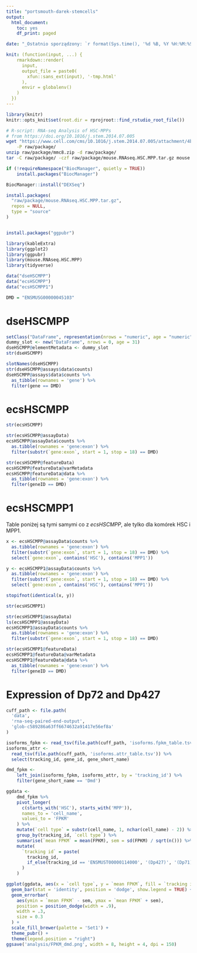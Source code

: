 ```yaml
---
title: "portsmouth-darek-stemcells"
output:
  html_document:
    toc: yes
    df_print: paged

date: "_Ostatnio sporządzony: `r format(Sys.time(), '%d %B, %Y %H:%M:%S')`_"

knit: (function(input, ...) {
    rmarkdown::render(
      input,
      output_file = paste0(
        xfun::sans_ext(input), '-tmp.html'
      ),
      envir = globalenv()
    )
  })
---
```


<STYLE TYPE="text/css">
  table {
    font-size: 12px;
  }
</STYLE>

```r
library(knitr)
knitr::opts_knit$set(root.dir = rprojroot::find_rstudio_root_file())
```

```bash
# R-script: RNA-seq Analysis of HSC-MPPs
# from https://doi.org/10.1016/j.stem.2014.07.005
wget "https://www.cell.com/cms/10.1016/j.stem.2014.07.005/attachment/4b75e9f1-97f4-4d53-beba-7e4e023f5969/mmc8.zip" \
    -P raw/package/
unzip raw/package/mmc8.zip -d raw/package/
tar -C raw/package/ -czf raw/package/mouse.RNAseq.HSC.MPP.tar.gz mouse.RNAseq.HSC.MPP/
```


```r
if (!requireNamespace("BiocManager", quietly = TRUE))
    install.packages("BiocManager")

BiocManager::install("DEXSeq")

install.packages(
  "raw/package/mouse.RNAseq.HSC.MPP.tar.gz",
  repos = NULL,
  type = "source"
)


install.packages("ggpubr")
```

```r
library(kableExtra)
library(ggplot2)
library(ggpubr)
library(mouse.RNAseq.HSC.MPP)
library(tidyverse)
```

```r
data("dseHSCMPP")
data("ecsHSCMPP")
data("ecsHSCMPP1")

DMD = "ENSMUSG00000045103"
```


# dseHSCMPP

```r
setClass("DataFrame", representation(nrows = "numeric", age = "numeric"))
dummy_slot <- new("DataFrame", nrows = 0, age = 31)
dseHSCMPP@elementMetadata <- dummy_slot
str(dseHSCMPP)
```

```r
slotNames(dseHSCMPP)
str(dseHSCMPP@assays$data$counts)
dseHSCMPP@assays$data$counts %>%
  as_tibble(rownames = 'gene') %>%
  filter(gene == DMD)
```


# ecsHSCMPP

```r
str(ecsHSCMPP)
```

```r
str(ecsHSCMPP@assayData)
ecsHSCMPP@assayData$counts %>%
  as.tibble(rownames = 'gene:exon') %>%
  filter(substr(`gene:exon`, start = 1, stop = 18) == DMD)
```

```r
str(ecsHSCMPP@featureData)
ecsHSCMPP@featureData@varMetadata
ecsHSCMPP@featureData@data %>%
  as_tibble(rownames = 'gene:exon') %>%
  filter(geneID == DMD)
```


# ecsHSCMPP1

Table poniżej są tymi samymi co z _ecsHSCMPP_, ale tylko dla komórek HSC i MPP1.

```r
x <- ecsHSCMPP@assayData$counts %>%
  as.tibble(rownames = 'gene:exon') %>%
  filter(substr(`gene:exon`, start = 1, stop = 18) == DMD) %>%
  select(`gene:exon`, contains('HSC'), contains('MPP1'))

y <- ecsHSCMPP1@assayData$counts %>%
  as.tibble(rownames = 'gene:exon') %>%
  filter(substr(`gene:exon`, start = 1, stop = 18) == DMD) %>%
  select(`gene:exon`, contains('HSC'), contains('MPP1'))

stopifnot(identical(x, y))
```

```r
str(ecsHSCMPP1)
```

```r
str(ecsHSCMPP1@assayData)
ls(ecsHSCMPP1@assayData)
ecsHSCMPP1@assayData$counts %>%
  as.tibble(rownames = 'gene:exon') %>%
  filter(substr(`gene:exon`, start = 1, stop = 18) == DMD)
```

```r
str(ecsHSCMPP1@featureData)
ecsHSCMPP1@featureData@varMetadata
ecsHSCMPP1@featureData@data %>%
  as_tibble(rownames = 'gene:exon') %>%
  filter(geneID == DMD)
```

# Expression of Dp72 and Dp427

```r
cuff_path <- file.path(
  'data',
  'rna-seq-paired-end-output',
  'glob-c589286a63ff6674632a91417e56ef8a'
)

isoforms_fpkm <- read_tsv(file.path(cuff_path, 'isoforms.fpkm_table.tsv'))
isoforms_attr <-
  read_tsv(file.path(cuff_path, 'isoforms.attr_table.tsv')) %>%
  select(tracking_id, gene_id, gene_short_name)

dmd_fpkm <-
    left_join(isoforms_fpkm, isoforms_attr, by = 'tracking_id') %>%
    filter(gene_short_name == 'Dmd')
```

```r
ggdata <-
    dmd_fpkm %>%
    pivot_longer(
      c(starts_with('HSC'), starts_with('MPP')),
      names_to = 'cell_name',
      values_to = 'FPKM'
    ) %>%
    mutate(`cell type` = substr(cell_name, 1, nchar(cell_name) - 2)) %>%
    group_by(tracking_id, `cell type`) %>%
    summarise(`mean FPKM` = mean(FPKM), sem = sd(FPKM) / sqrt(n())) %>%
    mutate(
      `tracking id` = paste(
        tracking_id,
        if_else(tracking_id == 'ENSMUST00000114000', '(Dp427)', '(Dp71)')
      )
    )

ggplot(ggdata, aes(x = `cell type`, y = `mean FPKM`, fill = `tracking id`)) +
  geom_bar(stat = 'identity', position = 'dodge', show.legend = TRUE) +
  geom_errorbar(
    aes(ymin = `mean FPKM` - sem, ymax = `mean FPKM` + sem),
    position = position_dodge(width = .9),
    width = .3,
    size = 0.3
  ) +
  scale_fill_brewer(palette = 'Set1') +
  theme_pubr() +
  theme(legend.position = "right")
ggsave('analysis/FPKM_dmd.png', width = 8, height = 4, dpi = 150)
```
